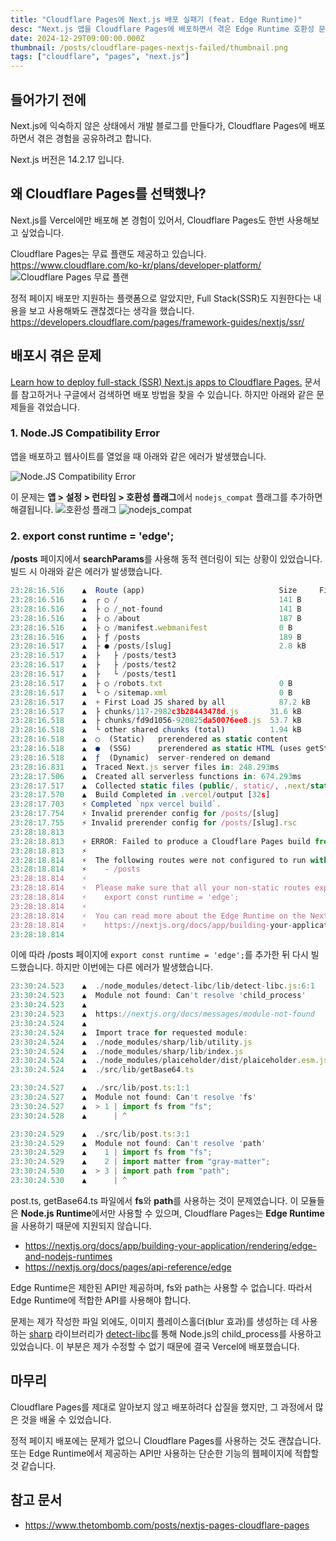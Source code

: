 ```yaml
---
title: "Cloudflare Pages에 Next.js 배포 실패기 (feat. Edge Runtime)"
desc: "Next.js 앱을 Cloudflare Pages에 배포하면서 겪은 Edge Runtime 호환성 문제와 실패한 경험을 공유합니다."
date: 2024-12-29T09:00:00.000Z
thumbnail: /posts/cloudflare-pages-nextjs-failed/thumbnail.png
tags: ["cloudflare", "pages", "next.js"]
---
```


## 들어가기 전에

Next.js에 익숙하지 않은 상태에서 개발 블로그를 만들다가, Cloudflare Pages에 배포하면서 겪은 경험을 공유하려고 합니다.

<Callout type="info">Next.js 버전은 14.2.17 입니다.</Callout>

## 왜 Cloudflare Pages를 선택했나?

Next.js를 Vercel에만 배포해 본 경험이 있어서, Cloudflare Pages도 한번 사용해보고 싶었습니다.

Cloudflare Pages는 무료 플랜도 제공하고 있습니다.
https://www.cloudflare.com/ko-kr/plans/developer-platform/
![Cloudflare Pages 무료 플랜](/posts/cloudflare-pages-nextjs-failed/cloudflare-pages-nextjs-failed-free-plan.png)

정적 페이지 배포만 지원하는 플랫폼으로 알았지만, Full Stack(SSR)도 지원한다는 내용을 보고 사용해봐도 괜찮겠다는 생각을 했습니다.
https://developers.cloudflare.com/pages/framework-guides/nextjs/ssr/

## 배포시 겪은 문제

[Learn how to deploy full-stack (SSR) Next.js apps to Cloudflare Pages.](https://developers.cloudflare.com/pages/framework-guides/nextjs/ssr/get-started/)
문서를 참고하거나 구글에서 검색하면 배포 방법을 찾을 수 있습니다. 하지만 아래와 같은 문제들을 겪었습니다.

### 1. Node.JS Compatibility Error

앱을 배포하고 웹사이트를 열었을 때 아래와 같은 에러가 발생했습니다.

![Node.JS Compatibility Error](/posts/cloudflare-pages-nextjs-failed/cloudflare-pages-nextjs-failed-nodejs-compatibility-error.png)

이 문제는 **앱 > 설정 > 런타임 > 호환성 플래그**에서 `nodejs_compat` 플래그를 추가하면 해결됩니다.
![호환성 플래그](/posts/cloudflare-pages-nextjs-failed/cloudflare-pages-nextjs-failed-runtime-flag.png)
![nodejs_compat](/posts/cloudflare-pages-nextjs-failed/cloudflare-pages-nextjs-failed-nodejs-compat.png)

### 2. export const runtime = 'edge';

**/posts** 페이지에서 **searchParams**를 사용해 동적 렌더링이 되는 상황이 있었습니다.
빌드 시 아래와 같은 에러가 발생했습니다.

```js {6,19,31,34}
23:28:16.516	▲  Route (app)                              Size     First Load JS
23:28:16.516	▲  ┌ ○ /                                    141 B          87.3 kB
23:28:16.516	▲  ├ ○ /_not-found                          141 B          87.3 kB
23:28:16.516	▲  ├ ○ /about                               187 B          99.2 kB
23:28:16.516	▲  ├ ○ /manifest.webmanifest                0 B                0 B
23:28:16.516	▲  ├ ƒ /posts                               189 B          99.2 kB
23:28:16.517	▲  ├ ● /posts/[slug]                        2.8 kB          102 kB
23:28:16.517	▲  ├   ├ /posts/test3
23:28:16.517	▲  ├   ├ /posts/test2
23:28:16.517	▲  ├   └ /posts/test1
23:28:16.517	▲  ├ ○ /robots.txt                          0 B                0 B
23:28:16.517	▲  └ ○ /sitemap.xml                         0 B                0 B
23:28:16.517	▲  + First Load JS shared by all            87.2 kB
23:28:16.517	▲  ├ chunks/117-2982c3b28443478d.js       31.6 kB
23:28:16.518	▲  ├ chunks/fd9d1056-920825da50076ee8.js  53.7 kB
23:28:16.518	▲  └ other shared chunks (total)          1.94 kB
23:28:16.518	▲  ○  (Static)   prerendered as static content
23:28:16.518	▲  ●  (SSG)      prerendered as static HTML (uses getStaticProps)
23:28:16.518	▲  ƒ  (Dynamic)  server-rendered on demand
23:28:16.831	▲  Traced Next.js server files in: 248.293ms
23:28:17.506	▲  Created all serverless functions in: 674.293ms
23:28:17.517	▲  Collected static files (public/, static/, .next/static): 6.565ms
23:28:17.570	▲  Build Completed in .vercel/output [32s]
23:28:17.703	⚡️ Completed `npx vercel build`.
23:28:17.754	⚡️ Invalid prerender config for /posts/[slug]
23:28:17.755	⚡️ Invalid prerender config for /posts/[slug].rsc
23:28:18.813
23:28:18.813	⚡️ ERROR: Failed to produce a Cloudflare Pages build from the project.
23:28:18.813	⚡️
23:28:18.814	⚡️ 	The following routes were not configured to run with the Edge Runtime:
23:28:18.814	⚡️ 	  - /posts
23:28:18.814	⚡️
23:28:18.814	⚡️ 	Please make sure that all your non-static routes export the following edge runtime route segment config:
23:28:18.814	⚡️ 	  export const runtime = 'edge';
23:28:18.814	⚡️
23:28:18.814	⚡️ 	You can read more about the Edge Runtime on the Next.js documentation:
23:28:18.814	⚡️ 	  https://nextjs.org/docs/app/building-your-application/rendering/edge-and-nodejs-runtimes
23:28:18.814
```

이에 따라 /posts 페이지에 `export const runtime = 'edge';`를 추가한 뒤 다시 빌드했습니다.
하지만 이번에는 다른 에러가 발생했습니다.

```js {1,2,12,13,17,18}
23:30:24.523	▲  ./node_modules/detect-libc/lib/detect-libc.js:6:1
23:30:24.523	▲  Module not found: Can't resolve 'child_process'
23:30:24.523	▲
23:30:24.523	▲  https://nextjs.org/docs/messages/module-not-found
23:30:24.524	▲
23:30:24.524	▲  Import trace for requested module:
23:30:24.524	▲  ./node_modules/sharp/lib/utility.js
23:30:24.524	▲  ./node_modules/sharp/lib/index.js
23:30:24.524	▲  ./node_modules/plaiceholder/dist/plaiceholder.esm.js
23:30:24.524	▲  ./src/lib/getBase64.ts

23:30:24.527	▲  ./src/lib/post.ts:1:1
23:30:24.527	▲  Module not found: Can't resolve 'fs'
23:30:24.527	▲  > 1 | import fs from "fs";
23:30:24.528	▲      | ^

23:30:24.529	▲  ./src/lib/post.ts:3:1
23:30:24.529	▲  Module not found: Can't resolve 'path'
23:30:24.529	▲    1 | import fs from "fs";
23:30:24.529	▲    2 | import matter from "gray-matter";
23:30:24.530	▲  > 3 | import path from "path";
23:30:24.530	▲      | ^
```

post.ts, getBase64.ts 파일에서 **fs**와 **path**를 사용하는 것이 문제였습니다.
이 모듈들은 **Node.js Runtime**에서만 사용할 수 있으며, Cloudflare Pages는 **Edge Runtime**을 사용하기 때문에 지원되지 않습니다.

- https://nextjs.org/docs/app/building-your-application/rendering/edge-and-nodejs-runtimes
- https://nextjs.org/docs/pages/api-reference/edge

Edge Runtime은 제한된 API만 제공하며, fs와 path는 사용할 수 없습니다.
따라서 Edge Runtime에 적합한 API를 사용해야 합니다.

문제는 제가 작성한 파일 외에도, 이미지 플레이스홀더(blur 효과)를 생성하는 데 사용하는 [sharp](https://github.com/lovell/sharp) 라이브러리가 [detect-libc](https://github.com/lovell/detect-libc)를 통해 Node.js의 child_process를 사용하고 있었습니다.
이 부분은 제가 수정할 수 없기 때문에 결국 Vercel에 배포했습니다.

## 마무리

Cloudflare Pages를 제대로 알아보지 않고 배포하려다 삽질을 했지만, 그 과정에서 많은 것을 배울 수 있었습니다.

정적 페이지 배포에는 문제가 없으니 Cloudflare Pages를 사용하는 것도 괜찮습니다.
또는 Edge Runtime에서 제공하는 API만 사용하는 단순한 기능의 웹페이지에 적합할 것 같습니다.

## 참고 문서

- https://www.thetombomb.com/posts/nextjs-pages-cloudflare-pages
